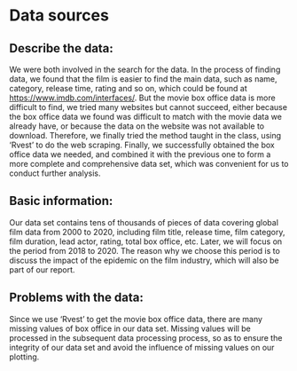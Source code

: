 # Data sources

## Describe the data:
We were both involved in the search for the data. 
In the process of finding data, we found that the film is easier to find the main data, such as name, category, release time, rating and so on, which could be found at <https://www.imdb.com/interfaces/>. But the movie box office data is more difficult to find, we tried many websites but cannot succeed, either because the box office data we found was difficult to match with the movie data we already have, or because the data on the website was not available to download. Therefore, we finally tried the method taught in the class, using ‘Rvest’ to do the web scraping. Finally, we successfully obtained the box office data we needed, and combined it with the previous one to form a more complete and comprehensive data set, which was convenient for us to conduct further analysis.

## Basic information: 
Our data set contains tens of thousands of pieces of data covering global film data from 2000 to 2020, including film title, release time, film category, film duration, lead actor, rating, total box office, etc. Later, we will focus on the period from 2018 to 2020. The reason why we choose this period is to discuss the impact of the epidemic on the film industry, which will also be part of our report.

## Problems with the data:
Since we use ‘Rvest’ to get the movie box office data, there are many missing values of box office in our data set. Missing values will be processed in the subsequent data processing process, so as to ensure the integrity of our data set and avoid the influence of missing values on our plotting.



